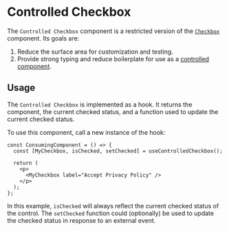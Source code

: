 
# Controlled Checkbox

The `Controlled Checkbox` component is a restricted version of the
[`Checkbox`][1] component. Its goals are:

1.  Reduce the surface area for customization and testing.
2.  Provide strong typing and reduce boilerplate for use as a
    [controlled component][2].

## Usage

The `Controlled Checkbox` is implemented as a hook. It returns the component,
the current checked status, and a function used to update the current
checked status.

To use this component, call a new instance of the hook:

```tsx
const ConsumingComponent = () => {
  const [MyCheckbox, isChecked, setChecked] = useControlledCheckbox();

  return (
    <p>
      <MyCheckbox label="Accept Privacy Policy" />
    </p>
  );
};
```

In this example, `isChecked` will always reflect the current checked status
of the control. The `setChecked` function could (optionally) be used to update
the checked status in response to an external event.

[1]: ?path=/docs/components-forms-atoms-checkbox--checkbox 'Checkbox component'
[2]: https://reactjs.org/docs/forms.html#controlled-components 'Controlled Components'
